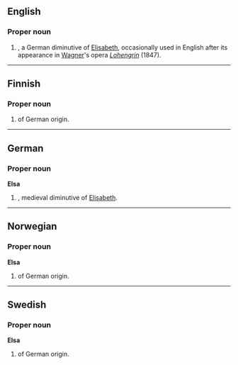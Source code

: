 ==English==

===Proper noun===
{{en-proper noun}}

# {{given name|female}}, a German diminutive of [[Elisabeth]], occasionally used in English after its appearance in [[Wagner]]'s opera ''[[Lohengrin]]'' (1847).

----

==Finnish==

===Proper noun===
{{fi-noun|Els|type=kala|proper=true}}

# {{given name|female||fi:}} of German origin.

----

==German==

===Proper noun===
'''Elsa'''

# {{given name|female||de:}}, medieval diminutive of [[Elisabeth]].

----

==Norwegian==

===Proper noun===
'''Elsa'''

# {{given name|female||no:}} of German origin.

----

==Swedish==

===Proper noun===
'''Elsa'''

# {{given name|female||sv:}} of German origin.